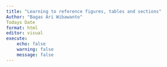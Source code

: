 ```yaml
---
title: "Learning to reference figures, tables and sections"
Author: "Bagas Ari Wibawanto"
Todays Date
format: html
editor: visual
execute:
    echo: false
    warning: false
    message: false
---
```


## 
